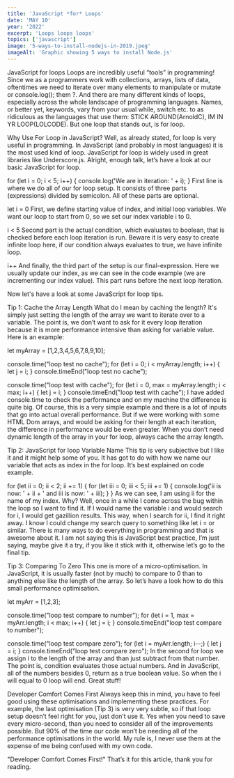 ```yaml
---
title: 'JavaScript *for* Loops'
date: 'MAY 10'
year: '2022'
excerpt: 'Loops loops loops'
topics: ['javascript']
image: '5-ways-to-install-nodejs-in-2019.jpeg'
imageAlt: 'Graphic showing 5 ways to install Node.js'
---
```


JavaScript for loops
Loops are incredibly useful “tools” in programming! Since we as a programmers work with collections, arrays, lists of data, oftentimes we need to iterate over many elements to manipulate or mutate or console.log(); them ?. And there are many different kinds of loops, especially across the whole landscape of programming languages. Names, or better yet, keywords, vary from your usual while, switch etc. to as ridiculous as the languages that use them: STICK AROUND(ArnoldC), IM IN YR LOOP(LOLCODE). But one loop that stands out, is for loop.

Why Use For Loop in JavaScript?
Well, as already stated, for loop is very useful in programming. In JavaScript (and probably in most languages) it is the most used kind of loop. JavaScript for loop is widely used in great libraries like Underscore.js. Alright, enough talk, let’s have a look at our basic JavaScript for loop.

for (let i = 0; i < 5; i++) {
console.log('We are in iteration: ' + i);
}
First line is where we do all of our for loop setup. It consists of three parts (expressions) divided by semicolon. All of these parts are optional.

let i = 0
First, we define starting value of index, and initial loop variables. We want our loop to start from 0, so we set our index variable i to 0.

i < 5
Second part is the actual condition, which evaluates to boolean, that is checked before each loop iteration is run. Beware it is very easy to create infinite loop here, if our condition always evaluates to true, we have infinite loop.

i++
And finally, the third part of the setup is our final-expression. Here we usually update our index, as we can see in the code example (we are incrementing our index value). This part runs before the next loop iteration.

Now let's have a look at some JavaScript for loop tips.

Tip 1: Cache the Array Length
What do I mean by caching the length? It's simply just setting the length of the array we want to iterate over to a variable. The point is, we don’t want to ask for it every loop iteration because it is more performance intensive than asking for variable value. Here is an example:

let myArray = [1,2,3,4,5,6,7,8,9,10];

console.time("loop test no cache");
for (let i = 0; i < myArray.length; i++) {
let j = i;
}
console.timeEnd("loop test no cache");

console.time("loop test with cache");
for (let i = 0, max = myArray.length; i < max; i++) {
let j = i;
}
console.timeEnd("loop test with cache");
I have added console.time to check the performance and on my machine the difference is quite big. Of course, this is a very simple example and there is a lot of inputs that go into actual overall performance. But if we were working with some HTML Dom arrays, and would be asking for their length at each iteration, the difference in performance would be even greater. When you don’t need dynamic length of the array in your for loop, always cache the array length.

Tip 2: JavaScript for loop Variable Name
This tip is very subjective but I like it and it might help some of you. It has got to do with how we name our variable that acts as index in the for loop. It’s best explained on code example.

for (let ii = 0; ii < 2; ii += 1) {
for (let iii = 0; iii < 5; iii += 1) {
console.log('ii is now: ' + ii + ' and iii is now: ' + iii);
}
}
As we can see, I am using ii for the name of my index. Why? Well, once in a while I come across the bug within the loop so I want to find it. If I would name the variable i and would search for i, I would get gazillion results. This way, when I search for ii, I find it right away. I know I could change my search query to something like let i = or similar. There is many ways to do everything in programming and that is awesome about it. I am not saying this is JavaScript best practice, I’m just saying, maybe give it a try, if you like it stick with it, otherwise let’s go to the final tip.

Tip 3: Comparing To Zero
This one is more of a micro-optimisation. In JavaScript, it is usually faster (not by much) to compare to 0 than to anything else like the length of the array. So let’s have a look how to do this small performance optimisation.

let myArr = [1,2,3];

console.time("loop test compare to number");
for (let i = 1, max = myArr.length; i < max; i++) {
let j = i;
}
console.timeEnd("loop test compare to number");

console.time("loop test compare zero");
for (let i = myArr.length; i--;) {
let j = i;
}
console.timeEnd("loop test compare zero");
In the second for loop we assign i to the length of the array and than just subtract from that number. The point is, condition evaluates those actual numbers. And in JavaScript, all of the numbers besides 0, return as a true boolean value. So when the i will equal to 0 loop will end. Great stuff!

Developer Comfort Comes First
Always keep this in mind, you have to feel good using these optimisations and implementing these practices. For example, the last optimisation (Tip 3) is very very subtle, so if that loop setup doesn’t feel right for you, just don’t use it. Yes when you need to save every micro-second, than you need to consider all of the improvements possible. But 90% of the time our code won’t be needing all of the performance optimisations in the world. My rule is, I never use them at the expense of me being confused with my own code.

"Developer Comfort Comes First!"
That’s it for this article, thank you for reading.
